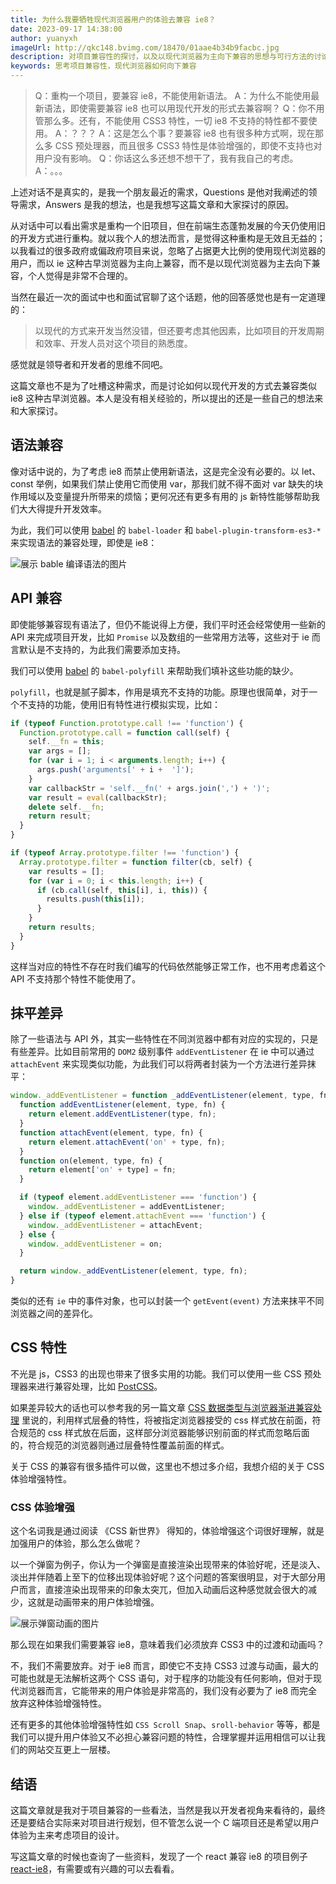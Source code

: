 ```yaml
---
title: 为什么我要牺牲现代浏览器用户的体验去兼容 ie8？
date: 2023-09-17 14:38:00
author: yuanyxh
imageUrl: http://qkc148.bvimg.com/18470/01aae4b34b9facbc.jpg
description: 对项目兼容性的探讨，以及以现代浏览器为主向下兼容的思想与可行方法的讨论。
keywords: 思考项目兼容性，现代浏览器如何向下兼容
---
```


> Q：重构一个项目，要兼容 ie8，不能使用新语法。
> A：为什么不能使用最新语法，即使需要兼容 ie8 也可以用现代开发的形式去兼容啊？
> Q：你不用管那么多。还有，不能使用 CSS3 特性，一切 ie8 不支持的特性都不要使用。
> A：？？？
> A：这是怎么个事？要兼容 ie8 也有很多种方式啊，现在那么多 CSS 预处理器，而且很多 CSS3 特性是体验增强的，即使不支持也对用户没有影响。
> Q：你话这么多还想不想干了，我有我自己的考虑。
> A：。。。

上述对话不是真实的，是我一个朋友最近的需求，Questions 是他对我阐述的领导需求，Answers 是我的想法，也是我想写这篇文章和大家探讨的原因。

从对话中可以看出需求是重构一个旧项目，但在前端生态蓬勃发展的今天仍使用旧的开发方式进行重构。就以我个人的想法而言，是觉得这种重构是无效且无益的；以我看过的很多政府或偏政府项目来说，忽略了占据更大比例的使用现代浏览器的用户，而以 ie 这种古早浏览器为主向上兼容，而不是以现代浏览器为主去向下兼容，个人觉得是非常不合理的。

当然在最近一次的面试中也和面试官聊了这个话题，他的回答感觉也是有一定道理的：

> 以现代的方式来开发当然没错，但还要考虑其他因素，比如项目的开发周期和效率、开发人员对这个项目的熟悉度。

感觉就是领导者和开发者的思维不同吧。

这篇文章也不是为了吐槽这种需求，而是讨论如何以现代开发的方式去兼容类似 ie8 这种古早浏览器。本人是没有相关经验的，所以提出的还是一些自己的想法来和大家探讨。


## 语法兼容

像对话中说的，为了考虑 ie8 而禁止使用新语法，这是完全没有必要的。以 let、const 举例，如果我们禁止使用它而使用 var，那我们就不得不面对 var 缺失的块作用域以及变量提升所带来的烦恼；更何况还有更多有用的 js 新特性能够帮助我们大大得提升开发效率。

为此，我们可以使用 [babel] 的 `babel-loader` 和 `babel-plugin-transform-es3-*` 来实现语法的兼容处理，即使是 ie8：

<Image url='http://qkc148.bvimg.com/18470/9aff0231bc3ead45.png' width={1366} height={619} alt='展示 bable 编译语法的图片' />

## API 兼容

即使能够兼容现有语法了，但仍不能说得上方便，我们平时还会经常使用一些新的 API 来完成项目开发，比如 `Promise` 以及数组的一些常用方法等，这些对于 ie 而言默认是不支持的，为此我们需要添加支持。

我们可以使用 [babel] 的 `babel-polyfill` 来帮助我们填补这些功能的缺少。

`polyfill`，也就是腻子脚本，作用是填充不支持的功能。原理也很简单，对于一个不支持的功能，使用旧有特性进行模拟实现，比如：

```js
if (typeof Function.prototype.call !== 'function') {
  Function.prototype.call = function call(self) {
    self.__fn = this;
    var args = [];
    for (var i = 1; i < arguments.length; i++) {
      args.push('arguments[' + i +  ']');
    }
    var callbackStr = 'self.__fn(' + args.join(',') + ')';
    var result = eval(callbackStr);
    delete self.__fn;
    return result;
  }
}

if (typeof Array.prototype.filter !== 'function') {
  Array.prototype.filter = function filter(cb, self) {
    var results = [];
    for (var i = 0; i < this.length; i++) {
      if (cb.call(self, this[i], i, this)) {
        results.push(this[i]);
      }
    }
    return results;
  }
}
```

这样当对应的特性不存在时我们编写的代码依然能够正常工作，也不用考虑着这个 API 不支持那个特性不能使用了。

## 抹平差异

除了一些语法与 API 外，其实一些特性在不同浏览器中都有对应的实现的，只是有些差异。比如目前常用的 `DOM2` 级别事件 `addEventListener` 在 ie 中可以通过 `attachEvent` 来实现类似功能，为此我们可以将两者封装为一个方法进行差异抹平：

```js
window._addEventListener = function _addEventListener(element, type, fn) {
  function addEventListener(element, type, fn) {
    return element.addEventListener(type, fn);
  }
  function attachEvent(element, type, fn) {
    return element.attachEvent('on' + type, fn);
  }
  function on(element, type, fn) {
    return element['on' + type] = fn;
  }

  if (typeof element.addEventListener === 'function') {
    window._addEventListener = addEventListener;
  } else if (typeof element.attachEvent === 'function') {
    window._addEventListener = attachEvent;
  } else {
    window._addEventListener = on;
  }

  return window._addEventListener(element, type, fn);
}
```

类似的还有 `ie` 中的事件对象，也可以封装一个 `getEvent(event)` 方法来抹平不同浏览器之间的差异化。

## CSS 特性

不光是 js，CSS3 的出现也带来了很多实用的功能。我们可以使用一些 CSS 预处理器来进行兼容处理，比如 [PostCSS]。

如果差异较大的话也可以参考我的另一篇文章 [CSS 数据类型与浏览器渐进兼容处理] 里说的，利用样式层叠的特性，将被指定浏览器接受的 css 样式放在前面，符合规范的 css 样式放在后面，这样部分浏览器能够识别前面的样式而忽略后面的，符合规范的浏览器则通过层叠特性覆盖前面的样式。

关于 CSS 的兼容有很多插件可以做，这里也不想过多介绍，我想介绍的关于 CSS 体验增强特性。

### CSS 体验增强

这个名词我是通过阅读 《CSS 新世界》 得知的，体验增强这个词很好理解，就是加强用户的体验，那么怎么做呢？

以一个弹窗为例子，你认为一个弹窗是直接渲染出现带来的体验好呢，还是淡入、淡出并伴随着上至下的位移出现体验好呢？这个问题的答案很明显，对于大部分用户而言，直接渲染出现带来的印象太突兀，但加入动画后这种感觉就会很大的减少，这就是动画带来的用户体验增强。

<Image url='http://qkc148.bvimg.com/18470/cc5731672913ddaf.gif' width={1364} height={728} alt='展示弹窗动画的图片' />

那么现在如果我们需要兼容 ie8，意味着我们必须放弃 CSS3 中的过渡和动画吗？

不，我们不需要放弃。对于 ie8 而言，即使它不支持 CSS3 过渡与动画，最大的可能也就是无法解析这两个 CSS 语句，对于程序的功能没有任何影响，但对于现代浏览器而言，它能带来的用户体验是非常高的，我们没有必要为了 ie8 而完全放弃这种体验增强特性。

还有更多的其他体验增强特性如 `CSS Scroll Snap`、`sroll-behavior` 等等，都是我们可以提升用户体验又不必担心兼容问题的特性，合理掌握并运用相信可以让我们的网站交互更上一层楼。

## 结语

这篇文章就是我对于项目兼容的一些看法，当然是我以开发者视角来看待的，最终还是要结合实际来对项目进行规划，但不管怎么说一个 C 端项目还是希望以用户体验为主来考虑项目的设计。

写这篇文章的时候也查询了一些资料，发现了一个 react 兼容 ie8 的项目例子 [react-ie8]，有需要或有兴趣的可以去看看。

[babel]: https://babeljs.io/
[CSS 数据类型与浏览器渐进兼容处理]: https://yuanyxh.com/posts/css/css%20%E6%95%B0%E6%8D%AE%E7%B1%BB%E5%9E%8B%E4%B8%8E%E5%85%BC%E5%AE%B9%E5%A4%84%E7%90%86.html
[PostCSS]: https://postcss.org/
[react-ie8]: https://github.com/xcatliu/react-ie8#cn-make-your-react-app-work-in-ie8
